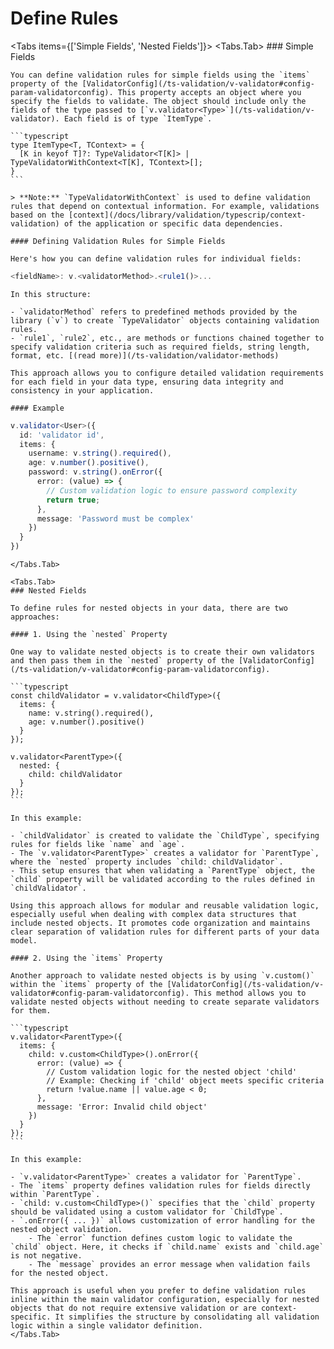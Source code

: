 # Define Rules

<Tabs items={['Simple Fields', 'Nested Fields']}>
    <Tabs.Tab>
    ### Simple Fields

    You can define validation rules for simple fields using the `items` property of the [ValidatorConfig](/ts-validation/v-validator#config-param-validatorconfig). This property accepts an object where you specify the fields to validate. The object should include only the fields of the type passed to [`v.validator<Type>`](/ts-validation/v-validator). Each field is of type `ItemType`.

    ```typescript
    type ItemType<T, TContext> = {
      [K in keyof T]?: TypeValidator<T[K]> | TypeValidatorWithContext<T[K], TContext>[];
    }
    ```

    > **Note:** `TypeValidatorWithContext` is used to define validation rules that depend on contextual information. For example, validations based on the [context](/docs/library/validation/typescrip/context-validation) of the application or specific data dependencies.

    #### Defining Validation Rules for Simple Fields

    Here's how you can define validation rules for individual fields:

```ts /fieldName/ /validatorMethod/ /rule1()/
<fieldName>: v.<validatorMethod>.<rule1()>...
```

    In this structure:

    - `validatorMethod` refers to predefined methods provided by the library (`v`) to create `TypeValidator` objects containing validation rules.
    - `rule1`, `rule2`, etc., are methods or functions chained together to specify validation criteria such as required fields, string length, format, etc. [(read more)](/ts-validation/validator-methods)

    This approach allows you to configure detailed validation requirements for each field in your data type, ensuring data integrity and consistency in your application.

    #### Example

```typescript
v.validator<User>({
  id: 'validator id',
  items: {
    username: v.string().required(),
    age: v.number().positive(),
    password: v.string().onError({
      error: (value) => {
        // Custom validation logic to ensure password complexity
        return true;
      },
      message: 'Password must be complex'
    })
  }
})
```
    </Tabs.Tab>

    <Tabs.Tab>
    ### Nested Fields

    To define rules for nested objects in your data, there are two approaches:

    #### 1. Using the `nested` Property

    One way to validate nested objects is to create their own validators and then pass them in the `nested` property of the [ValidatorConfig](/ts-validation/v-validator#config-param-validatorconfig).

    ```typescript
    const childValidator = v.validator<ChildType>({
      items: {
        name: v.string().required(),
        age: v.number().positive()
      }
    });

    v.validator<ParentType>({
      nested: {
        child: childValidator
      }
    });
    ```

    In this example:

    - `childValidator` is created to validate the `ChildType`, specifying rules for fields like `name` and `age`.
    - The `v.validator<ParentType>` creates a validator for `ParentType`, where the `nested` property includes `child: childValidator`.
    - This setup ensures that when validating a `ParentType` object, the `child` property will be validated according to the rules defined in `childValidator`.

    Using this approach allows for modular and reusable validation logic, especially useful when dealing with complex data structures that include nested objects. It promotes code organization and maintains clear separation of validation rules for different parts of your data model.

    #### 2. Using the `items` Property

    Another approach to validate nested objects is by using `v.custom()` within the `items` property of the [ValidatorConfig](/ts-validation/v-validator#config-param-validatorconfig). This method allows you to validate nested objects without needing to create separate validators for them.

    ```typescript
    v.validator<ParentType>({
      items: {
        child: v.custom<ChildType>().onError({
          error: (value) => {
            // Custom validation logic for the nested object 'child'
            // Example: Checking if 'child' object meets specific criteria
            return !value.name || value.age < 0;
          },
          message: 'Error: Invalid child object'
        })
      }
    });
    ```

    In this example:

    - `v.validator<ParentType>` creates a validator for `ParentType`.
    - The `items` property defines validation rules for fields directly within `ParentType`.
    - `child: v.custom<ChildType>()` specifies that the `child` property should be validated using a custom validator for `ChildType`.
    - `.onError({ ... })` allows customization of error handling for the nested object validation.
        - The `error` function defines custom logic to validate the `child` object. Here, it checks if `child.name` exists and `child.age` is not negative.
        - The `message` provides an error message when validation fails for the nested object.

    This approach is useful when you prefer to define validation rules inline within the main validator configuration, especially for nested objects that do not require extensive validation or are context-specific. It simplifies the structure by consolidating all validation logic within a single validator definition.
    </Tabs.Tab>
</Tabs>